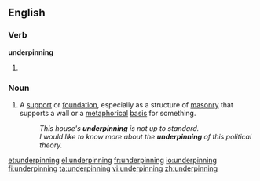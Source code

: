 ==English==

===Verb===
'''underpinning'''

# {{present participle of|[[underpin]]}}

===Noun===
{{wikipedia}}
{{en-noun}}

# A [[support]] or [[foundation]], especially as a structure of [[masonry]] that supports a wall or a [[metaphorical]] [[basis]] for something.
#: ''This house's '''underpinning''' is not up to standard.''
#: ''I would like to know more about the '''underpinning''' of this political theory.''

[[et:underpinning]]
[[el:underpinning]]
[[fr:underpinning]]
[[io:underpinning]]
[[fi:underpinning]]
[[ta:underpinning]]
[[vi:underpinning]]
[[zh:underpinning]]